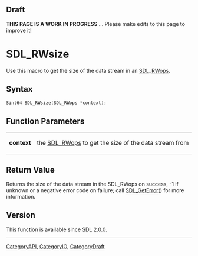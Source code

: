 
== Draft ==


'''THIS PAGE IS A WORK IN PROGRESS''' ... Please make edits to this page to improve it!


<!-- #*^*^*^*^*See https://wiki.libsdl.org/SGFunctions for details on editing this page*^*^*^*^* -->


= SDL_RWsize =

Use this macro to get the size of the data stream in an [[SDL_RWops]].

== Syntax ==

<syntaxhighlight lang='c'>
Sint64 SDL_RWsize(SDL_RWops *context);
</syntaxhighlight>

== Function Parameters ==

{|
|'''context'''
|the [[SDL_RWops]] to get the size of the data stream from
|}

== Return Value ==

Returns the size of the data stream in the SDL_RWops on success, -1 if
unknown or a negative error code on failure; call [[SDL_GetError]]() for
more information.



== Version ==

This function is available since SDL 2.0.0.


----
[[CategoryAPI]], [[CategoryIO]], [[CategoryDraft]]
<!-- #See the Style Guide for instructions on editing the footer. -->


